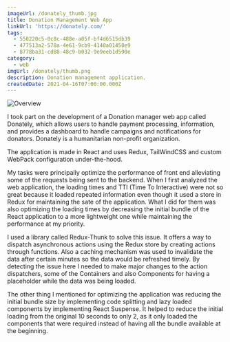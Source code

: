 ```yaml
---
imageUrl: /donately_thumb.jpg
title: Donation Management Web App
linkUrl: 'https://donately.com/'
tags:
  - 550220c5-0c8c-488e-a05f-bf4d6515db39
  - 477513a2-578a-4e61-9cb9-4140a01458e9
  - 8778ba31-cd88-48c9-b032-9e9eeb1d590e
category:
  - web
imgUrl: /donately/thumb.png
description: Donation management application.
createdDate: 2021-04-16T07:00:00.000Z
---
```


![Overview](/donately.jpg)

I took part on the development of a Donation manager web app called Donately, which allows users to handle payment processing, information, and provides a dashboard to handle campaigns and notifications for donators. Donately is a humanitarian non-profit organization.

The application is made in React and uses Redux, TailWindCSS and custom WebPack configuration under-the-hood.

My tasks were principally optimize the performance of front end alleviating some of the requests being sent to the backend. When I first analyzed the web application, the loading times and TTI (Time To Interactive) were not so great because it loaded repeated information even though it used a store in Redux for maintaining the sate of the application. What I did for them was also optimizing the loading times by decreasing the initial bundle of the React application to a more lightweight one while maintaining the performance at my priority.

I used a library called Redux-Thunk to solve this issue. It offers a way to dispatch asynchronous actions using the Redux store by creating actions through functions. Also a caching mechanism was used to invalidate the data after certain minutes so the data would be refreshed timely. By detecting the issue here I needed to make major changes to the action dispatchers, some of the Containers and also Components for having a placeholder while the data was being loaded.

The other thing I mentioned for optimizing the application was reducing the initial bundle size by implementing code splitting and lazy loaded components by implementing React Suspense. It helped to reduce the initial loading from the original 10 seconds to only 2, as it only loaded the components that were required instead of having all the bundle available at the beginning.
